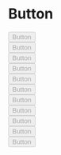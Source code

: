 
<Meta title="Button" component={ButtonWithoutHoC} />

# Button

<Preview>
  <Story name="primary">
    <div style={{ display: 'flex' }}>
      <Button 
        style="primary"
        disabled={boolean('Disabled', false)}
        processing={boolean('Processing', false)}
        onClick={action('button clicked')}
      >
        Button
      </Button>
    </div>
  </Story>
</Preview>

<Preview>
  <Story name="primary with icon">
    <div style={{ display: 'flex' }}>
      <Button
        style="primary"
        icon="info"
        disabled={boolean('Disabled', false)}
        processing={boolean('Processing', false)}
        onClick={action('button clicked')}
      >
        Button
      </Button>
    </div>
  </Story>
</Preview>

<Preview>
  <Story name="primary-outlined">
    <div style={{ display: 'flex' }}>
      <Button
        style="primary-outlined"
                disabled={boolean('Disabled', false)}
        processing={boolean('Processing', false)}
        onClick={action('button clicked')}
      >
        Button
      </Button>
    </div>
  </Story>
</Preview>

<Preview>
  <Story name="primary-inverse">
    <div style={{ display: 'flex' }}>
      <Button
        style="primary-inverse"
        disabled={boolean('Disabled', false)}
        processing={boolean('Processing', false)}
        onClick={action('button clicked')}
      >
        Button
      </Button>
    </div>
  </Story>
</Preview>

<Preview>
  <Story name="secondary">
    <div style={{ display: 'flex' }}>
      <Button
        style="secondary"
                disabled={boolean('Disabled', false)}
        processing={boolean('Processing', false)}
        onClick={action('button clicked')}
      >
        Button
      </Button>
    </div>
  </Story>
</Preview>

<Preview>
  <Story name="secondary-outlined">
    <div style={{ display: 'flex' }}>
      <Button
        style="secondary-outlined"
        disabled={boolean('Disabled', false)}
        processing={boolean('Processing', false)}
        onClick={action('button clicked')}
      >
        Button
      </Button>
    </div>
  </Story>
</Preview>

<Preview>
  <Story name="success">
    <div style={{ display: 'flex' }}>
      <Button
        style="success"
        disabled={boolean('Disabled', false)}
        processing={boolean('Processing', false)}
        onClick={action('button clicked')}
      >
        Button
      </Button>
    </div>
  </Story>
</Preview>

<Preview>
  <Story name="text style">
    <div style={{ display: 'flex' }}>
      <Button
        style="text"
        disabled={boolean('Disabled', false)}
        processing={boolean('Processing', false)}
        onClick={action('button clicked')}
      >
        Button
      </Button>
    </div>
  </Story>
</Preview>

<Preview>
  <Story name="cl-blue">
    <div style={{ display: 'flex' }}>
      <Button
        style="cl-blue"
        disabled={boolean('Disabled', false)}
        processing={boolean('Processing', false)}
        onClick={action('button clicked')}
      >
        Button
      </Button>
    </div>
  </Story>
</Preview>

<Preview>
  <Story name="admin-dark">
    <div style={{ display: 'flex' }}>
      <Button
        style="admin-dark"
                disabled={boolean('Disabled', false)}
        processing={boolean('Processing', false)}
        onClick={action('button clicked')}
      >
        Button
      </Button>
    </div>
  </Story>
</Preview>

<Preview>
  <Story name="delete">
    <div style={{ display: 'flex' }}>
      <Button
        style="delete"
        disabled={boolean('Disabled', false)}
        processing={boolean('Processing', false)}
        onClick={action('button clicked')}
      >
        Button
      </Button>
    </div>
  </Story>
</Preview>

<Props of={ButtonWithoutHoC} />

